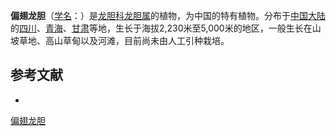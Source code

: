 {{Speciesbox
| name = 偏翅龙胆
| status = 
| status_system = 
| image =
| genus = Gentiana
| species = pudica
| authority = Maxim.
}}

'''偏翅龙胆'''（[[学名|学名]]：{{lang|la|''Gentiana pudica''}}）是[[龙胆科|龙胆科]][[龙胆属|龙胆属]]的植物，为中国的特有植物。分布于[[中国大陆|中国大陆]]的[[四川|四川]]、[[青海|青海]]、[[甘肃|甘肃]]等地，生长于海拔2,230米至5,000米的地区，一般生长在山坡草地、高山草甸以及河滩，目前尚未由人工引种栽培。

== 参考文献 ==
<div class="references-small">
* {{cite web| url =http://www.bioinfo.cn/db05/KmzwSpecies.php?action=view&id=8124| title =偏翅龙胆| work =《中国高等植物数据库全库》| publisher =中国科学院微生物研究所| author =昆明植物研究所| accessdate =2009-02-24| deadurl =yes| archiveurl =https://web.archive.org/web/20160305040051/http://www.bioinfo.cn/db05/KmzwSpecies.php?action=view&id=8124| archivedate =2016-03-05}}
</div>
{{Taxonbar|from=Q10888834}}

[[Category:龙胆属|偏翅龙胆]]


{{植物小作品}}